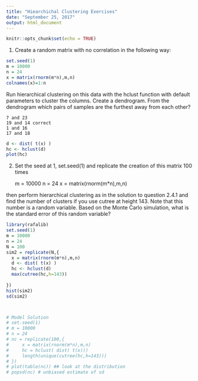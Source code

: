 ```yaml
---
title: "Hiearchichal Clustering Exercises"
date: "September 25, 2017"
output: html_document
---
```


```r
knitr::opts_chunk$set(echo = TRUE)
```
1. Create a random matrix with no correlation in the following way:
```r
set.seed(1)
m = 10000
n = 24
x = matrix(rnorm(m*n),m,n)
colnames(x)=1:n
```

Run hierarchical clustering on this data with the hclust function with default parameters to cluster the columns. Create a dendrogram.
From the dendrogram which pairs of samples are the furthest away from each other?

    7 and 23
    19 and 14 correct
    1 and 16
    17 and 18 

```r
d <- dist( t(x) )
hc <- hclust(d)
plot(hc)
```

2. Set the seed at 1, set.seed(1) and replicate the creation of this matrix 100 times
    
    m = 10000
    n = 24
    x = matrix(rnorm(m*n),m,n)

then perform hierarchical clustering as in the solution to question 2.4.1 and find the number of clusters if you use cutree at height 143. Note that this number is a random variable.
Based on the Monte Carlo simulation, what is the standard error of this random variable?


```r
library(rafalib)
set.seed(1)
m = 10000
n = 24
N = 100
sim2 = replicate(N,{
  x = matrix(rnorm(m*n),m,n)
  d <- dist( t(x) )
  hc <- hclust(d)
  max(cutree(hc,h=143))
  
})
hist(sim2)
sd(sim2)



# Model Solution
# set.seed(1)
# m = 10000
# n = 24
# nc = replicate(100,{
#     x = matrix(rnorm(m*n),m,n)
#     hc = hclust( dist( t(x)))
#     length(unique(cutree(hc,h=143)))
# })
# plot(table(nc)) ## look at the distribution
# popsd(nc) # unbiased estimate of sd
```



















